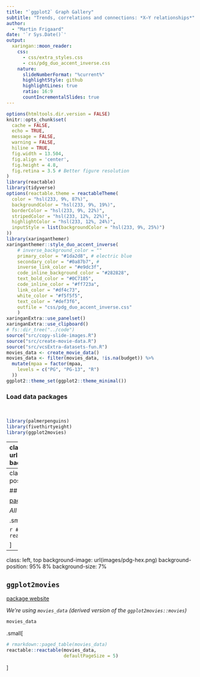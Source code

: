 ```yaml
---
title: "`ggplot2` Graph Gallery"
subtitle: "Trends, correlations and connections: *X–Y relationships*"
author: 
  - "Martin Frigaard"
date: '`r Sys.Date()`'
output:
  xaringan::moon_reader:
    css: 
      - css/extra_styles.css
      - css/pdg_duo_accent_inverse.css
    nature:
      slideNumberFormat: "%current%"
      highlightStyle: github
      highlightLines: true
      ratio: 16:9
      countIncrementalSlides: true
---
```


```r
options(htmltools.dir.version = FALSE)
knitr::opts_chunk$set(
  cache = FALSE,
  echo = TRUE,
  message = FALSE,
  warning = FALSE,
  hiline = TRUE,
  fig.width = 13.504, 
  fig.align = 'center',
  fig.height = 4.8,
  fig.retina = 3.5 # Better figure resolution
)
library(reactable)
library(tidyverse)
options(reactable.theme = reactableTheme(
  color = "hsl(233, 9%, 87%)",
  backgroundColor = "hsl(233, 9%, 19%)",
  borderColor = "hsl(233, 9%, 22%)",
  stripedColor = "hsl(233, 12%, 22%)",
  highlightColor = "hsl(233, 12%, 24%)",
  inputStyle = list(backgroundColor = "hsl(233, 9%, 25%)")
))
library(xaringanthemer)
xaringanthemer::style_duo_accent_inverse(
    # inverse_background_color = ""
    primary_color = "#1da2d8", # electric blue
    secondary_color = "#0a87b7", #
    inverse_link_color = "#e9dc3f",
    code_inline_background_color = "#282828",
    text_bold_color = "#0C7185", 
    code_inline_color = "#ff723a", 
    link_color = "#df4c73",
    white_color = "#f5f5f5", 
    text_color = "#def3f6", 
    outfile = "css/pdg_duo_accent_inverse.css"
    ) 
xaringanExtra::use_panelset()
xaringanExtra::use_clipboard()
# fs::dir_tree("../code")
source("src/copy-slide-images.R")
source("src/create-movie-data.R")
source("src/vcsExtra-datasets-fun.R")
movies_data <- create_movie_data()
movies_data <- filter(movies_data, !is.na(budget)) %>%
  mutate(mpaa = factor(mpaa,
    levels = c("PG", "PG-13", "R")
  ))
ggplot2::theme_set(ggplot2::theme_minimal())
```



### Load data packages 

<br>

```r
library(palmerpenguins)
library(fivethirtyeight)
library(ggplot2movies)
```

---
class: left, top
background-image: url(https://allisonhorst.github.io/palmerpenguins/reference/figures/logo.png)
background-position: 95% 8%
background-size: 7%

## `palmerpenguins` 

[package website](https://allisonhorst.github.io/palmerpenguins/)

```r
penguins <- palmerpenguins::penguins
penguins
```


.small[

```r
# rmarkdown::paged_table(penguins)
reactable::reactable(penguins, defaultPageSize = 5)
```

]

---
class: left, top
background-image: url(images/pdg-hex.png)
background-position: 95% 8%
background-size: 7%

## `fivethirtyeight` 

[package website](https://fivethirtyeight-r.netlify.app/)

*All datasets are listed below with descriptions*

.small[

```r
# rmarkdown::paged_table()
x <- datasets("fivethirtyeight")
reactable::reactable(x, defaultPageSize = 5, searchable = TRUE)
```

]


---
class: left, top
background-image: url(images/pdg-hex.png)
background-position: 95% 8%
background-size: 7%

## `ggplot2movies` 

[package website](https://github.com/hadley/ggplot2movies)

*We're using `movies_data` (derived version of the `ggplot2movies::movies`)*

```r
movies_data
```

.small[

```r
# rmarkdown::paged_table(movies_data)
reactable::reactable(movies_data, 
                     defaultPageSize = 5)
```

]

